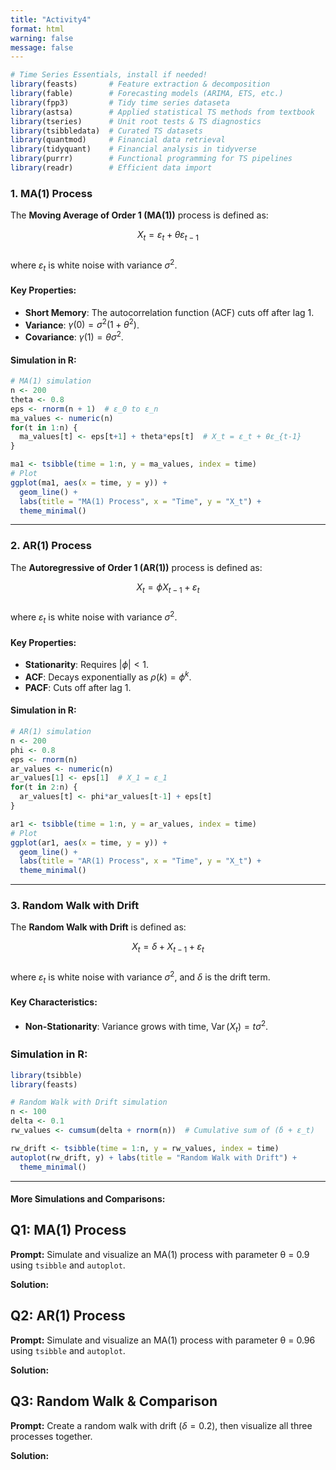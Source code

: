 ```yaml
---
title: "Activity4"
format: html
warning: false
message: false
---
```


```r
# Time Series Essentials, install if needed!
library(feasts)       # Feature extraction & decomposition
library(fable)        # Forecasting models (ARIMA, ETS, etc.)
library(fpp3)         # Tidy time series dataseta
library(astsa)        # Applied statistical TS methods from textbook
library(tseries)      # Unit root tests & TS diagnostics
library(tsibbledata)  # Curated TS datasets
library(quantmod)     # Financial data retrieval
library(tidyquant)    # Financial analysis in tidyverse
library(purrr)        # Functional programming for TS pipelines
library(readr)        # Efficient data import
```

### 1. MA(1) Process  

The **Moving Average of Order 1 (MA(1))** process is defined as:  

$$
X_t = \varepsilon_t + \theta \varepsilon_{t-1}
$$  
where $\varepsilon_t$ is white noise with variance $\sigma^2$.

#### Key Properties:  

- **Short Memory**: The autocorrelation function (ACF) cuts off after lag 1.  
- **Variance**: $\gamma(0) = \sigma^2(1 + \theta^2)$.  
- **Covariance**: $\gamma(1) = \theta \sigma^2$.  

#### Simulation in R:  

```r
# MA(1) simulation
n <- 200
theta <- 0.8
eps <- rnorm(n + 1)  # ε_0 to ε_n
ma_values <- numeric(n)
for(t in 1:n) {
  ma_values[t] <- eps[t+1] + theta*eps[t]  # X_t = ε_t + θε_{t-1}
}

ma1 <- tsibble(time = 1:n, y = ma_values, index = time)
# Plot
ggplot(ma1, aes(x = time, y = y)) +
  geom_line() +
  labs(title = "MA(1) Process", x = "Time", y = "X_t") +
  theme_minimal()
```

---

### 2. AR(1) Process  

The **Autoregressive of Order 1 (AR(1))** process is defined as:  

$$
X_t = \phi X_{t-1} + \varepsilon_t
$$  
where $\varepsilon_t$ is white noise with variance $\sigma^2$.

#### Key Properties:  

- **Stationarity**: Requires $|\phi| < 1$.  
- **ACF**: Decays exponentially as $\rho(k) = \phi^k$.  
- **PACF**: Cuts off after lag 1.  

#### Simulation in R:  

```r
# AR(1) simulation
n <- 200
phi <- 0.8
eps <- rnorm(n)
ar_values <- numeric(n)
ar_values[1] <- eps[1]  # X_1 = ε_1
for(t in 2:n) {
  ar_values[t] <- phi*ar_values[t-1] + eps[t]
}

ar1 <- tsibble(time = 1:n, y = ar_values, index = time)
# Plot
ggplot(ar1, aes(x = time, y = y)) +
  geom_line() +
  labs(title = "AR(1) Process", x = "Time", y = "X_t") +
  theme_minimal()
```

---

### 3. Random Walk with Drift  

The **Random Walk with Drift** is defined as:  

$$
X_t = \delta + X_{t-1} + \varepsilon_t
$$  
where $\varepsilon_t$ is white noise with variance $\sigma^2$, and $\delta$ is the drift term.

#### Key Characteristics:  

- **Non-Stationarity**: Variance grows with time, $\operatorname{Var}(X_t) = t \sigma^2$.  

### Simulation in R:  

```r
library(tsibble)
library(feasts)

# Random Walk with Drift simulation
n <- 100
delta <- 0.1
rw_values <- cumsum(delta + rnorm(n))  # Cumulative sum of (δ + ε_t)

rw_drift <- tsibble(time = 1:n, y = rw_values, index = time)
autoplot(rw_drift, y) + labs(title = "Random Walk with Drift") +
  theme_minimal()
```

---


#### More Simulations and Comparisons:  


## Q1: MA(1) Process  

**Prompt:** Simulate and visualize an MA(1) process with parameter θ = 0.9 using `tsibble` and `autoplot`.

**Solution:**

<!--

```r
library(tsibble)
library(feasts)
library(patchwork)  # For plot arrangement

set.seed(123)
n <- 200

# Create tsibble objects with explicit time indices
ma_ts <- tsibble(
  time = 1:n,
  value = {
    eps <- rnorm(n + 1)
    eps[-1] + 0.9 * eps[-(n + 1)]
  },
  index = time,
  model = "MA(1)"
)
```

-->

## Q2: AR(1) Process  

**Prompt:** Simulate and visualize an MA(1) process with parameter θ = 0.96 using `tsibble` and `autoplot`.

**Solution:**

<!--

```r
ar_ts <- tsibble(
  time = 1:n,
  value = {
    eps <- rnorm(n)
    ar <- numeric(n)
    ar[1] <- eps[1]
    for(t in 2:n) ar[t] <- 0.96 * ar[t-1] + eps[t]
    ar
  },
  index = time,
  model = "AR(1)"
)
```

-->

## Q3: Random Walk & Comparison

**Prompt:** Create a random walk with drift $(\delta = 0.2)$, then visualize all three processes together.


**Solution:**

<!--

```r
rw_ts <- tsibble(
  time = 1:n,
  value = cumsum(0.2 + rnorm(n)),
  index = time,
  model = "Random Walk with Drift"
)

```


```r
combined_ts <- bind_rows(
  as_tibble(ma_ts) %>% mutate(model = "MA(1)"),
  as_tibble(ar_ts) %>% mutate(model = "AR(1)"),
  as_tibble(rw_ts)
) %>% 
  as_tsibble(index = time, key = model) %>% 
  mutate(model = factor(model, levels = c("MA(1)", "AR(1)", "Random Walk with Drift")))
```


```r
autoplot(combined_ts) +
  facet_grid(model ~ ., scales = "free_y") +
  labs(title = "Time Series Comparison", y = "Value") +
  theme_minimal()
```

-->

